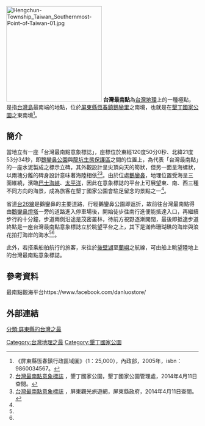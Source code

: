 {{coord|21|53|54.081|N|120|51|34.9632|E|region:TW|display=title}}

[[File:Hengchun-Township_Taiwan_Southernmost-Point-of-Taiwan-01.jpg|250px]]
{{Listen|filename=seasound.ogg|title=台灣最南點的海聲|description=|format=[[Ogg|Ogg]]}}
'''台灣最南點'''為[[台灣地理|台灣地理]]上的一種極點，是指[[台灣島|台灣島]]最南端的地點，位於[[屏東縣|屏東縣]][[恆春鎮|恆春鎮]][[鵝鑾里|鵝鑾里]]之南境，也就是在[[墾丁國家公園|墾丁國家公園]]之東南境<ref name="map">《屏東縣恆春鎮行政區域圖》（1：25,000），內政部，2005年，isbn：9860034567。</ref>。

== 簡介 ==
當地立有一座「台灣最南點意象標誌」，座標位於東經120度50分0秒、北緯21度53分34秒，即[[鵝鑾鼻公園|鵝鑾鼻公園]]與[[龍坑生態保護區|龍坑生態保護區]]之間的位置上，為代表「台灣最南點」的一座水泥製成之標示立碑，其外觀設計呈尖頂向天的筍狀，但另一面呈海螺狀，以兩塊分離的碑身設計意味著海陸相依<ref name="ktnp">[http://www.ktnp.gov.tw/cht/theme.aspx?type=2&themeTourID=46 台灣最南點意象標誌] {{Wayback|url=http://www.ktnp.gov.tw/cht/theme.aspx?type=2&themeTourID=46 |date=20140413142218 }}，墾丁國家公園，墾丁國家公園管理處，2014年4月11日查閱。</ref><ref name="pingtung">[http://i-pingtung.com/Portal/Content.aspx?lang=0&p=003060001&u=Intro&area=4&id=178 台灣最南點意象標誌] {{Wayback|url=http://i-pingtung.com/Portal/Content.aspx?lang=0&p=003060001&u=Intro&area=4&id=178 |date=20140413131652 }}，屏東觀光旅遊網，屏東縣政府，2014年4月11日查閱。</ref>。由於位處[[鵝鑾鼻|鵝鑾鼻]]，地理位置受海呈三面維繞，濱臨[[巴士海峽|巴士海峽]]、[[太平洋|太平洋]]，因此在意象標誌的平台上可展望東、南、西三種不同方向的海景，成為旅客在墾丁國家公園會駐足留念的景點之一<ref name="map"/>。

省道[[台26線|台26線]]是鵝鑾鼻的主要道路，行經鵝鑾鼻公園即返折，故前往台灣最南點得由[[鵝鑾鼻燈塔|鵝鑾鼻燈塔]]一旁的道路進入停車場後，開始徒步往南行進便能抵達入口，再繼續步行約十分鐘，步道兩側沿途是茂密叢林，待前方視野逐漸開闊，最後即抵達步道終點是一座台灣最南點意象標誌立於眺望平台之上，其下是滿佈珊瑚礁的海岸與浪花拍打海岸的海水<ref name="ktnp"/><ref name="pingtung"/>。

此外，若搭乘船舶航行的旅客，來往於[[後壁湖|後壁湖]]至[[蘭嶼鄉|蘭嶼]]之航線，可由船上眺望陸地上的台灣最南點意象標誌。

==參考資料==
{{reflist}}

最南點觀海平台https://www.facebook.com/danluostore/
==外部連結==
{{commons category|Southernmost point of Taiwan}}

{{台灣地理極點}}
[[Category:台灣地理之最|Category:台灣地理之最]]
[[Category:墾丁國家公園|Category:墾丁國家公園]]
[[分類:屏東縣的台灣之最|分類:屏東縣的台灣之最]]